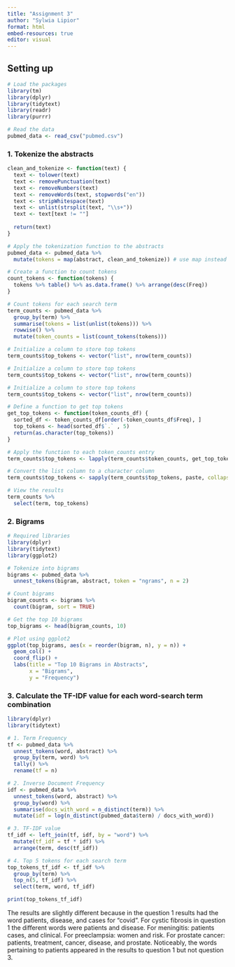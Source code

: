 ```yaml
---
title: "Assignment 3"
author: "Sylwia Lipior"
format: html
embed-resources: true
editor: visual
---
```


## Setting up

```r
# Load the packages
library(tm)
library(dplyr)
library(tidytext)
library(readr)
library(purrr)

# Read the data
pubmed_data <- read_csv("pubmed.csv")

```

### 1. Tokenize the abstracts

```r

clean_and_tokenize <- function(text) {
  text <- tolower(text)
  text <- removePunctuation(text)
  text <- removeNumbers(text)
  text <- removeWords(text, stopwords("en"))
  text <- stripWhitespace(text)
  text <- unlist(strsplit(text, "\\s+"))
  text <- text[text != ""]
  
  return(text)
}

# Apply the tokenization function to the abstracts
pubmed_data <- pubmed_data %>%
  mutate(tokens = map(abstract, clean_and_tokenize)) # use map instead of map_chr

# Create a function to count tokens
count_tokens <- function(tokens) {
  tokens %>% table() %>% as.data.frame() %>% arrange(desc(Freq))
}

# Count tokens for each search term
term_counts <- pubmed_data %>%
  group_by(term) %>%
  summarise(tokens = list(unlist(tokens))) %>%
  rowwise() %>%
  mutate(token_counts = list(count_tokens(tokens)))

# Initialize a column to store top tokens
term_counts$top_tokens <- vector("list", nrow(term_counts))

# Initialize a column to store top tokens
term_counts$top_tokens <- vector("list", nrow(term_counts))

# Initialize a column to store top tokens
term_counts$top_tokens <- vector("list", nrow(term_counts))

# Define a function to get top tokens
get_top_tokens <- function(token_counts_df) {
  sorted_df <- token_counts_df[order(-token_counts_df$Freq), ]
  top_tokens <- head(sorted_df$`.` , 5)
  return(as.character(top_tokens))
}

# Apply the function to each token_counts entry
term_counts$top_tokens <- lapply(term_counts$token_counts, get_top_tokens)

# Convert the list column to a character column
term_counts$top_tokens <- sapply(term_counts$top_tokens, paste, collapse=", ")

# View the results
term_counts %>%
  select(term, top_tokens)


```

### 2. Bigrams

```r
# Required libraries
library(dplyr)
library(tidytext)
library(ggplot2)

# Tokenize into bigrams
bigrams <- pubmed_data %>%
  unnest_tokens(bigram, abstract, token = "ngrams", n = 2)

# Count bigrams
bigram_counts <- bigrams %>%
  count(bigram, sort = TRUE)

# Get the top 10 bigrams
top_bigrams <- head(bigram_counts, 10)

# Plot using ggplot2
ggplot(top_bigrams, aes(x = reorder(bigram, n), y = n)) +
  geom_col() +
  coord_flip() +
  labs(title = "Top 10 Bigrams in Abstracts",
       x = "Bigrams",
       y = "Frequency")

```

### 3. Calculate the TF-IDF value for each word-search term combination

```r
library(dplyr)
library(tidytext)

# 1. Term Frequency
tf <- pubmed_data %>%
  unnest_tokens(word, abstract) %>%
  group_by(term, word) %>%
  tally() %>%
  rename(tf = n)

# 2. Inverse Document Frequency
idf <- pubmed_data %>%
  unnest_tokens(word, abstract) %>%
  group_by(word) %>%
  summarise(docs_with_word = n_distinct(term)) %>%
  mutate(idf = log(n_distinct(pubmed_data$term) / docs_with_word))

# 3. TF-IDF value
tf_idf <- left_join(tf, idf, by = "word") %>%
  mutate(tf_idf = tf * idf) %>%
  arrange(term, desc(tf_idf))

# 4. Top 5 tokens for each search term
top_tokens_tf_idf <- tf_idf %>%
  group_by(term) %>%
  top_n(5, tf_idf) %>%
  select(term, word, tf_idf)

print(top_tokens_tf_idf)

```

The results are slightly different because in the question 1 results had the word patients, disease, and cases for "covid". For cystic fibrosis in question 1 the different words were patients and disease. For meningitis: patients cases, and clinical. For preeclampsia: women and risk. For prostate cancer: patients, treatment, cancer, disease, and prostate. Noticeably, the words pertaining to patients appeared in the results to question 1 but not question 3.
